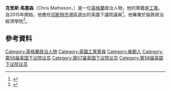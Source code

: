 {{noteTA
|1=zh-cn:克里斯·马西森;zh-hant:克里斯·馬塞森;
|2=zh-cn:马西森;zh-hant:馬塞森;
}}
'''克里斯·馬塞森'''（Chris Matheson，{{bd|1968年|1月2日}}）是一位[[英格蘭|英格蘭]]政治人物，他的黨籍是[[工黨_(英國)|工黨]]。自2015年開始，他擔任[[切斯特市_(英國國會選區)|切斯特市]]選區選出的英國下議院議員<ref>{{cite web|url=http://www.bbc.co.uk/news/politics/constituencies/E14000640|title=City of Chester Parliamentary constituency|publisher=BBC News|accessdate=7 May 2015|archive-date=2019-12-22|archive-url=https://web.archive.org/web/20191222000222/http://www.bbc.co.uk/news/politics/constituencies/E14000640|dead-url=no}}</ref>。他畢業於倫敦政治經濟學院<ref name="chesterchronicleadministrator">{{cite web|url=http://www.chesterchronicle.co.uk/news/chester-cheshire-news/labour-chooses-candidate-fight-general-5110480|title=Labour chooses candidate to fight General Election in Chester|author=chesterchronicle Administrator|date=8 June 2013|work=chesterchronicle|accessdate=2016-03-07|archive-date=2018-09-11|archive-url=https://web.archive.org/web/20180911235713/https://www.chesterchronicle.co.uk/news/chester-cheshire-news/labour-chooses-candidate-fight-general-5110480|dead-url=no}}</ref>。
==參考資料==
{{Reflist}}

{{DEFAULTSORT:Matheson, Chris}}
[[Category:英格蘭政治人物|Category:英格蘭政治人物]]
[[Category:英國工黨黨員|Category:英國工黨黨員]]
[[Category:柴郡人|Category:柴郡人]]
[[Category:第56届英国下议院议员|Category:第56届英国下议院议员]]
[[Category:第57届英国下议院议员|Category:第57届英国下议院议员]]
[[Category:第58届英国下议院议员|Category:第58届英国下议院议员]]
